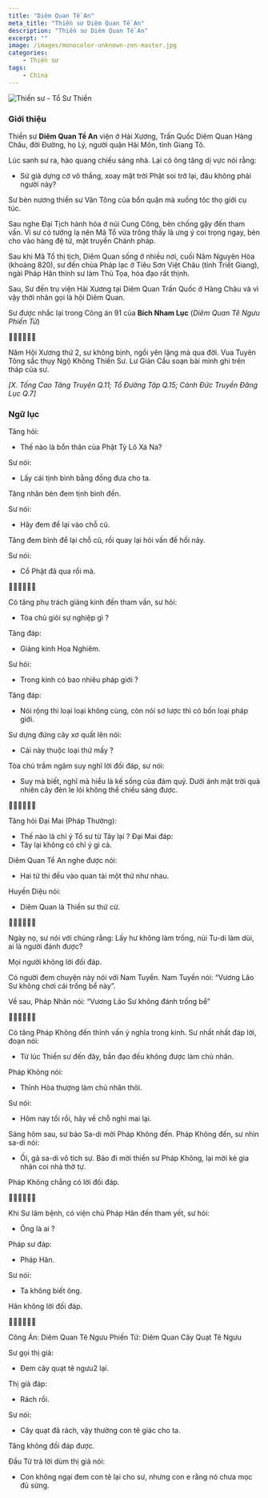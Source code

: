 ```yaml
---
title: "Diêm Quan Tề An"
meta_title: "Thiền sư Diêm Quan Tề An"
description: "Thiền sư Diêm Quan Tề An"
excerpt: ""
image: /images/monocolor-unknown-zen-master.jpg
categories:
    - Thiền sư
tags:
    - China
---
```


<div className="grid xl:grid-cols-8 lg:grid-cols-8 md:grid-cols-2 sm:grid-cols-2 xs:grid-cols-1 gap-8 bg-body dark:bg-darkmode-body">

<div className="lg:col-span-3 md:col-span-1">

<img
  className="aspect-square"
  decoding="async"
  src="/images/monocolor-unknown-zen-master.jpg"
  alt="Thiền sư - Tổ Sư Thiền"
/>

### Giới thiệu

Thiền sư **Diêm Quan Tề An** viện ở Hải Xương, Trấn Quốc Diêm Quan Hàng Châu, đời Đường, họ Lý, người quận Hải Môn, tỉnh Giang Tô.

Lúc sanh sư ra, hào quang chiếu sáng nhà. Lại có ông tăng dị vực nói rằng:

- Sứ giả dựng cờ vô thắng, xoay mặt trời Phật soi trở lại, đâu không phải người này?

Sư bèn nương thiền sư Vân Tông của bổn quận mà xuống tóc thọ giới cụ túc.

Sau nghe Đại Tịch hành hóa ở núi Cung Công, bèn chống gậy đến tham vấn.
Vì sư có tướng lạ nên Mã Tổ vừa trông thấy là ưng ý coi trọng ngay, bèn cho vào hàng đệ tử, mật truyền Chánh pháp.

Sau khi Mã Tổ thị tịch, Diêm Quan sống ở nhiều nơi, cuối Năm Nguyên Hòa (khoảng 820), sư đến chùa Pháp lạc ở Tiêu Sơn Việt Châu (tỉnh Triết Giang), ngài Pháp Hân thỉnh sư làm Thủ Tọa, hóa đạo rất thịnh.

Sau, Sư đến trụ viện Hải Xương tại Diêm Quan Trấn Quốc ở Hàng Châu và vì vậy thời nhân gọi là hội Diêm Quan.

Sư được nhắc lại trong Công án 91 của **Bích Nham Lục** (_Diêm Quan Tê Ngưu Phiến Tử_)

🙇‍♂️🙇‍♂️🙇‍♂️

Năm Hội Xương thứ 2, sư không bịnh, ngồi yên lặng mà qua đời.
Vua Tuyên Tông sắc thụy Ngộ Không Thiền Sư. Lư Giản Cầu soạn bài minh ghi trên tháp của sư.

_[X. Tống Cao Tăng Truyện Q.11; Tổ Đường Tập Q.15; Cảnh Đức Truyền Đăng Lục Q.7]_

</div>

<div className="lg:col-span-5 md:col-span-1">

### Ngữ lục

Tăng hỏi:

- Thế nào là bổn thân của Phật Tỳ Lô Xá Na?

Sư nói:

- Lấy cái tịnh bình bằng đồng đưa cho ta.

Tăng nhân bèn đem tịnh bình đến.

Sư nói:

- Hãy đem để lại vào chỗ cũ.

Tăng đem bình để lại chỗ cũ, rồi quay lại hỏi vấn đề hồi nảy.

Sư nói:

- Cổ Phật đã qua rồi mà.

🙇‍♂️🙇‍♂️🙇‍♂️

Có tăng phụ trách giảng kinh đến tham vấn, sư hỏi:

- Tòa chủ giỏi sự nghiệp gì ?

Tăng đáp:

- Giảng kinh Hoa Nghiêm.

Sư hỏi:

- Trong kinh có bao nhiêu pháp giới ?

Tăng đáp:

- Nói rộng thì loại loại không cùng, còn nói sơ lược thì có bốn loại pháp giới.

Sư dựng đứng cây xơ quất lên nói:

- Cái này thuộc loại thứ mấy ?

Tòa chủ trầm ngâm suy nghĩ lời đối đáp, sư nói:

- Suy mà biết, nghĩ mà hiểu là kế sống của đám quỷ. Dưới ánh mặt trời quả nhiên cây đèn le lói không thể chiếu sáng được.

🙇‍♂️🙇‍♂️🙇‍♂️

Tăng hỏi Đại Mai (Pháp Thường):

- Thế nào là chỉ ý Tổ sư từ Tây lại ?
  Đại Mai đáp:
- Tây lại không có chỉ ý gì cả.

Diêm Quan Tề An nghe được nói:

- Hai tử thi đều vào quan tài một thứ như nhau.

Huyền Diệu nói:

- Diêm Quan là Thiền sư thứ cừ.

🙇‍♂️🙇‍♂️🙇‍♂️

Ngày nọ, sư nói với chúng rằng: Lấy hư không làm trống, núi Tu-di làm dùi, ai là người đánh được?

Mọi người không lời đối đáp.

Có người đem chuyện này nói với Nam Tuyền. Nam Tuyền nói: “Vương Lão Sư không chơi cái trống bể này”.

Về sau, Pháp Nhãn nói: “Vương Lão Sư không đánh trống bể”

‍🙇‍♂️🙇‍♂️🙇‍♂️

Có tăng Pháp Không đến thỉnh vấn ý nghĩa trong kinh. Sư nhất nhất đáp lời, đoạn nói:

- Từ lúc Thiền sư đến đây, bần đạo đều không được làm chủ nhân.

Pháp Không nói:

- Thỉnh Hòa thượng làm chủ nhân thôi.

Sư nói:

- Hôm nay tối rồi, hãy về chỗ nghỉ mai lại.

Sáng hôm sau, sư bảo Sa-di mời Pháp Không đến. Pháp Không đến, sư nhìn sa-di nói:

- Ối, gã sa-di vô tích sự. Bảo đi mời thiền sư Pháp Không, lại mời kẻ gia nhân coi nhà thờ tự.

Pháp Không chẳng có lời đối đáp.

🙇‍♂️🙇‍♂️🙇‍♂️

Khi Sư lâm bệnh, có viện chủ Pháp Hân đến tham yết, sư hỏi:

- Ông là ai ?

Pháp sư đáp:

- Pháp Hân.

Sư nói:

- Ta không biết ông.

Hân không lời đối đáp.

🙇‍♂️🙇‍♂️🙇‍♂️

Công Án: Diêm Quan Tê Ngưu Phiến Tử: Diêm Quan Cây Quạt Tê Ngưu

Sư gọi thị giả:

- Đem cây quạt tê ngưu2 lại.

Thị giả đáp:

- Rách rồi.

Sư nói:

- Cây quạt đã rách, vậy thường con tê giác cho ta.

Tăng không đối đáp được.

Đầu Tử trả lời dùm thị giả nói:

- Con không ngại đem con tê lại cho sư, nhưng con e rằng nó chưa mọc đủ sừng.

</div>

</div>
